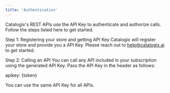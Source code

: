 ```yaml
---
title: 'Authentication'
---
```


Catalogix's REST APIs use the API Key to authenticate and authorize calls. Follow the steps listed here to get started.

Step 1: Registering your store and getting API Key
Catalogix will register your store and provide you a API Key. Please reach out to help@catalogix.ai to get started.


Step 2: Calling an API
You can call any API included in your subscription using the generated API Key.
Pass the API Key in the header as follows:

apikey: {token}

You can use the same API Key for all APIs.
